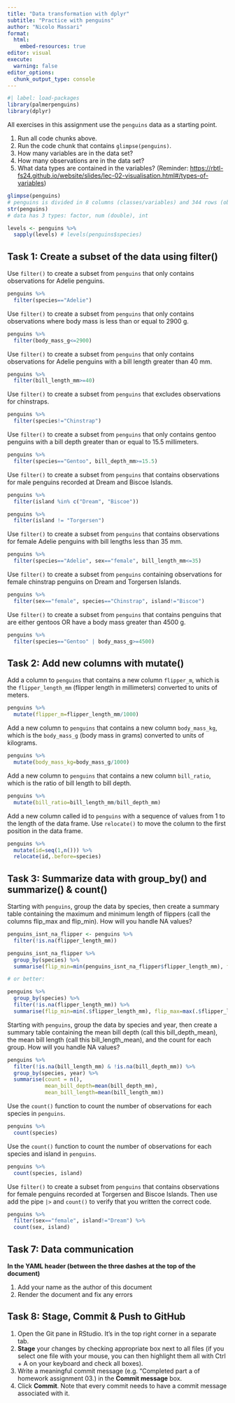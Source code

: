 ```yaml
---
title: "Data transformation with dplyr"
subtitle: "Practice with penguins"
author: "Nicolo Massari"
format:
  html:
    embed-resources: true
editor: visual
execute:
  warning: false
editor_options: 
  chunk_output_type: console
---
```


```r
#| label: load-packages
library(palmerpenguins)
library(dplyr)
```

All exercises in this assignment use the `penguins` data as a starting point.

1.  Run all code chunks above.
2.  Run the code chunk that contains `glimpse(penguins)`.
3.  How many variables are in the data set?
4.  How many observations are in the data set?
5.  What data types are contained in the variables? (Reminder: [https://rbtl-fs24.github.io/website/slides/lec-02-visualisation.html#/types-of-variables](https://ds4owd-001.github.io/website/slides/lec-02-visualisation.html#/types-of-variables){.uri})

```r
glimpse(penguins)
# penguins is divided in 8 columns (classes/variables) and 344 rows (observations/entries)
str(penguins)
# data has 3 types: factor, num (double), int

levels <- penguins %>% 
  sapply(levels) # levels(penguins$species)
```

## Task 1: Create a subset of the data using filter()

Use `filter()` to create a subset from `penguins` that only contains observations for Adelie penguins.

```r
penguins %>%
  filter(species=="Adelie")
```

Use `filter()` to create a subset from `penguins` that only contains observations where body mass is less than or equal to 2900 g.

```r
penguins %>% 
  filter(body_mass_g<=2900)
```

Use `filter()` to create a subset from `penguins` that only contains observations for Adelie penguins with a bill length greater than 40 mm.

```r
penguins %>% 
  filter(bill_length_mm>=40)
```

Use `filter()` to create a subset from `penguins` that excludes observations for chinstraps.

```r
penguins %>% 
  filter(species!="Chinstrap")
```

Use `filter()` to create a subset from `penguins` that only contains gentoo penguins with a bill depth greater than or equal to 15.5 millimeters.

```r
penguins %>% 
  filter(species=="Gentoo", bill_depth_mm>=15.5)
```

Use `filter()` to create a subset from `penguins` that contains observations for male penguins recorded at Dream and Biscoe Islands.

```r
penguins %>% 
  filter(island %in% c("Dream", "Biscoe"))

penguins %>% 
  filter(island != "Torgersen")
```

Use `filter()` to create a subset from `penguins` that contains observations for female Adelie penguins with bill lengths less than 35 mm.

```r

penguins %>% 
  filter(species=="Adelie", sex=="female", bill_length_mm<=35)
```

Use `filter()` to create a subset from `penguins` containing observations for female chinstrap penguins on Dream and Torgersen Islands.

```r

penguins %>% 
  filter(sex=="female", species=="Chinstrap", island!="Biscoe")
```

Use `filter()` to create a subset from `penguins` that contains penguins that are either gentoos OR have a body mass greater than 4500 g.

```r
penguins %>% 
  filter(species=="Gentoo" | body_mass_g>=4500)
```

## Task 2: Add new columns with mutate()

Add a column to `penguins` that contains a new column `flipper_m`, which is the `flipper_length_mm` (flipper length in millimeters) converted to units of meters.

```r
penguins %>% 
  mutate(flipper_m=flipper_length_mm/1000)
```

Add a new column to `penguins` that contains a new column `body_mass_kg`, which is the `body_mass_g` (body mass in grams) converted to units of kilograms.

```r
penguins %>% 
  mutate(body_mass_kg=body_mass_g/1000)
```

Add a new column to `penguins` that contains a new column `bill_ratio`, which is the ratio of bill length to bill depth.

```r
penguins %>% 
  mutate(bill_ratio=bill_length_mm/bill_depth_mm)
```

Add a new column called id to `penguins` with a sequence of values from 1 to the length of the data frame. Use `relocate()` to move the column to the first position in the data frame.

```r

penguins %>% 
  mutate(id=seq(1,n())) %>%
  relocate(id,.before=species)
```

## Task 3: Summarize data with group_by() and summarize() & count()

Starting with `penguins`, group the data by species, then create a summary table containing the maximum and minimum length of flippers (call the columns flip_max and flip_min). How will you handle NA values?

```r
penguins_isnt_na_flipper <- penguins %>% 
  filter(!is.na(flipper_length_mm))

penguins_isnt_na_flipper %>% 
  group_by(species) %>% 
  summarise(flip_min=min(penguins_isnt_na_flipper$flipper_length_mm), flip_max=max(penguins_isnt_na_flipper$flipper_length_mm))

# or better:

penguins %>% 
  group_by(species) %>% 
  filter(!is.na(flipper_length_mm)) %>% 
  summarise(flip_min=min(.$flipper_length_mm), flip_max=max(.$flipper_length_mm))
```

Starting with `penguins`, group the data by species and year, then create a summary table containing the mean bill depth (call this bill_depth_mean), the mean bill length (call this bill_length_mean), and the count for each group. How will you handle NA values?

```r

penguins %>% 
  filter(!is.na(bill_length_mm) & !is.na(bill_depth_mm)) %>% 
  group_by(species, year) %>% 
  summarise(count = n(),
            mean_bill_depth=mean(bill_depth_mm),
            mean_bill_length=mean(bill_length_mm))
```

Use the `count()` function to count the number of observations for each species in `penguins`.

```r
penguins %>% 
  count(species)
```

Use the `count()` function to count the number of observations for each species and island in `penguins`.

```r
penguins %>% 
  count(species, island)
```

Use `filter()` to create a subset from `penguins` that contains observations for female penguins recorded at Torgersen and Biscoe Islands. Then use add the pipe `|>` and `count()` to verify that you written the correct code.

```r
penguins %>% 
  filter(sex=="female", island!="Dream") %>% 
  count(sex, island)
```

## Task 7: Data communication

**In the YAML header (between the three dashes at the top of the document)**

1.  Add your name as the author of this document
2.  Render the document and fix any errors

## Task 8: Stage, Commit & Push to GitHub

1.  Open the Git pane in RStudio. It's in the top right corner in a separate tab.
2.  **Stage** your changes by checking appropriate box next to all files (if you select one file with your mouse, you can then highlight them all with Ctrl + A on your keyboard and check all boxes).
3.  Write a meaningful commit message (e.g. "Completed part a of homework assignment 03.) in the **Commit message** box.
4.  Click **Commit**. Note that every commit needs to have a commit message associated with it.
